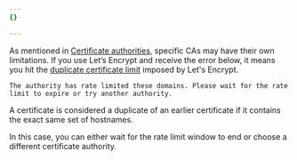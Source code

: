 ```yaml
---
{}

---
```


As mentioned in [Certificate authorities](/ssl/reference/certificate-authorities/), specific CAs may have their own limitations. If you use Let’s Encrypt and receive the error below, it means you hit the [duplicate certificate limit](https://letsencrypt.org/docs/duplicate-certificate-limit/) imposed by Let's Encrypt.

`The authority has rate limited these domains. Please wait for the rate limit to expire or try another authority.`

A certificate is considered a duplicate of an earlier certificate if it contains the exact same set of hostnames.

In this case, you can either wait for the rate limit window to end or choose a different certificate authority.
